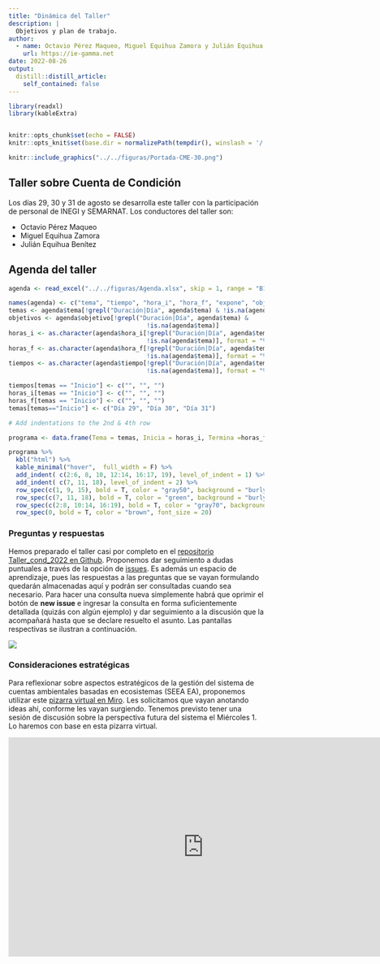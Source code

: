 ```yaml
---
title: "Dinámica del Taller"
description: |
  Objetivos y plan de trabajo.
author:
  - name: Octavio Pérez Maqueo, Miguel Equihua Zamora y Julián Equihua Benítez
    url: https://ie-gamma.net
date: 2022-08-26
output:
  distill::distill_article:
    self_contained: false
---
```

<style>
.table-hover > tbody > tr:hover { 
  background-color: #EAE677;
}
</style>


```r
library(readxl)
library(kableExtra)


knitr::opts_chunk$set(echo = FALSE)
knitr::opts_knit$set(base.dir = normalizePath(tempdir(), winslash = '/'))
```

```r

knitr::include_graphics("../../figuras/Portada-CME-30.png")
```


## Taller sobre Cuenta de Condición

Los días 29, 30 y 31 de agosto se desarrolla este taller con la participación de personal de INEGI y SEMARNAT. Los conductores del taller son:

* Octavio Pérez Maqueo
* Miguel Equihua Zamora
* Julián Equihua Benítez

## Agenda del taller

```r
agenda <- read_excel("../../figuras/Agenda.xlsx", skip = 1, range = "B1:H30")

names(agenda) <- c("tema", "tiempo", "hora_i", "hora_f", "expone", "objetivo", "temas")
temas <- agenda$tema[!grepl("Duración|Día", agenda$tema) & !is.na(agenda$tema)]
objetivos <- agenda$objetivo[!grepl("Duración|Día", agenda$tema) &
                                      !is.na(agenda$tema)]
horas_i <- as.character(agenda$hora_i[!grepl("Duración|Día", agenda$tema) &
                                      !is.na(agenda$tema)], format = "%H:%M")
horas_f <- as.character(agenda$hora_f[!grepl("Duración|Día", agenda$tema) &
                                      !is.na(agenda$tema)], format = "%H:%M")
tiempos <- as.character(agenda$tiempo[!grepl("Duración|Día", agenda$tema) &
                                      !is.na(agenda$tema)], format = "%H:%M")

tiempos[temas == "Inicio"] <- c("", "", "")
horas_i[temas == "Inicio"] <- c("", "", "")
horas_f[temas == "Inicio"] <- c("", "", "")
temas[temas=="Inicio"] <- c("Día 29", "Día 30", "Día 31")

# Add indentations to the 2nd & 4th row

programa <- data.frame(Tema = temas, Inicia = horas_i, Termina =horas_f, "Duración" = tiempos)

programa %>%
  kbl("html") %>%
  kable_minimal("hover",  full_width = F) %>%
  add_indent( c(2:6, 8, 10, 12:14, 16:17, 19), level_of_indent = 1) %>%
  add_indent( c(7, 11, 18), level_of_indent = 2) %>%
  row_spec(c(1, 9, 15), bold = T, color = "gray50", background = "burlywood") %>%
  row_spec(c(7, 11, 18), bold = T, color = "green", background = "burlywood") %>%
  row_spec(c(2:8, 10:14, 16:19), bold = T, color = "gray70", background = "ivory") %>%
  row_spec(0, bold = T, color = "brown", font_size = 20)

```

### Preguntas y respuestas
Hemos preparado el taller casi por completo en el [repositorio Taller_cond_2022 en Github](https://github.com/equihuam/Taller_Cond_2022/commits/main). Proponemos dar seguimiento a dudas puntuales a través de la opción de [issues](https://github.com/equihuam/Taller_Cond_2022/issues). Es además un espacio de aprendizaje, pues las respuestas a las preguntas que se vayan formulando quedarán almacenadas aquí y podrán ser consultadas cuando sea necesario. Para hacer una consulta nueva simplemente habrá que oprimir el botón de **new issue** e ingresar la consulta en forma suficientemente detallada (quizás con algún ejemplo) y dar seguimiento a la discusión que la acompañará hasta que se declare resuelto el asunto. Las pantallas respectivas se ilustran a continuación.


![](../../figuras/github.png)



### Consideraciones estratégicas

Para reflexionar sobre aspectos estratégicos de la gestión del sistema de cuentas ambientales basadas en ecosistemas (SEEA EA), proponemos utilizar este [pizarra virtual en Miro](https://miro.com/app/board/uXjVPf-z5Tg=/). Les solicitamos que vayan anotando ideas ahí, conforme les vayan surgiendo. Tenemos previsto tener una sesión de discusión sobre la perspectiva futura del sistema el Miércoles 1. Lo haremos con base en esta pizarra virtual.

<iframe width="768" height="432" src="https://miro.com/app/live-embed/uXjVPf-z5Tg=/?moveToViewport=-2488,-1273,4975,2544&embedId=473439136531" frameborder="0" scrolling="no" allowfullscreen></iframe>



